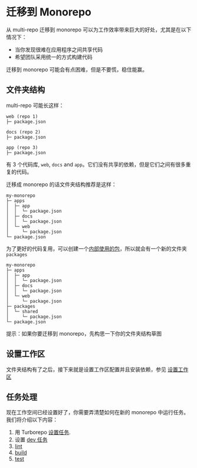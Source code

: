
# 迁移到 Monorepo


从 multi-repo 迁移到 monorepo 可以为工作效率带来巨大的好处，尤其是在以下情况下：

- 当你发现很难在应用程序之间共享代码
- 希望团队采用统一的方式构建代码

迁移到 monorepo 可能会有点困难，但是不要慌，稳住能赢。

## 文件夹结构

multi-repo 可能长这样：

```
web (repo 1)
├─ package.json

docs (repo 2)
├─ package.json

app (repo 3)
├─ package.json
```

有 3 个代码库, `web`, `docs` and `app`。它们没有共享的依赖，但是它们之间有很多重复的代码。

迁移成 monorepo 的话文件夹结构推荐是这样：

```
my-monorepo
├─ apps
│  ├─ app
│  │  └─ package.json
│  ├─ docs
│  │  └─ package.json
│  └─ web
│     └─ package.json
└─ package.json
```
为了更好的代码复用，可以创建一个[内部使用的包](/repo/docs/handbook/sharing-code/internal-packages)，所以就会有一个新的文件夹 `packages`

```
my-monorepo
├─ apps
│  ├─ app
│  │  └─ package.json
│  ├─ docs
│  │  └─ package.json
│  └─ web
│     └─ package.json
├─ packages
│  └─ shared
│     └─ package.json
└─ package.json
```

<Callout type="idea">
  提示：如果你要迁移到 monorepo，先构思一下你的文件夹结构草图
</Callout>

## 设置工作区

文件夹结构有了之后，接下来就是设置工作区配置并且安装依赖，参见 [设置工作区](/repo/docs/handbook/workspaces)

## 任务处理

现在工作空间已经设置好了，你需要弄清楚如何在新的 monorepo 中运行任务。我们将介绍以下内容：

1. 用 Turborepo [设置任务](/repo/docs/core-concepts/running-tasks).
1. 设置 [dev 任务](/repo/docs/handbook/dev)
1. [lint](/repo/docs/handbook/linting)
1. [build](/repo/docs/handbook/building-your-app)
1. [test](/repo/docs/handbook/testing)
